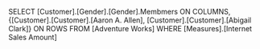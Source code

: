 SELECT [Customer].[Gender].[Gender].Membmers ON COLUMNS,
                 {[Customer].[Customer].[Aaron A. Allen],
                 [Customer].[Customer].[Abigail Clark]} ON ROWS
           FROM [Adventure Works]
           WHERE [Measures].[Internet Sales Amount]
